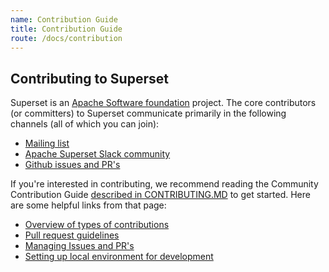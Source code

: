 ```yaml
---
name: Contribution Guide
title: Contribution Guide
route: /docs/contribution
---
```


## Contributing to Superset

Superset is an [Apache Software foundation](https://www.apache.org/theapacheway/index.html) project.
The core contributors (or committers) to Superset communicate primarily in the following channels (all of
which you can join):

- [Mailing list](https://lists.apache.org/list.html?dev@superset.apache.org)
- [Apache Superset Slack community](https://join.slack.com/t/apache-superset/shared_invite/zt-l5f5e0av-fyYu8tlfdqbMdz_sPLwUqQ)
- [Github issues and PR's](https://github.com/apache/superset/issues)

If you're interested in contributing, we recommend reading the Community Contribution Guide
[described in CONTRIBUTING.MD](https://github.com/apache/superset/blob/master/CONTRIBUTING.md)
to get started. Here are some helpful links from that page:

- [Overview of types of contributions](https://github.com/apache/superset/blob/master/CONTRIBUTING.md#types-of-contributions)
- [Pull request guidelines](https://github.com/apache/superset/blob/master/CONTRIBUTING.md#pull-request-guidelines)
- [Managing Issues and PR's](https://github.com/apache/superset/blob/master/CONTRIBUTING.md#managing-issues-and-prs)
- [Setting up local environment for development](https://github.com/apache/superset/blob/master/CONTRIBUTING.md#setup-local-environment-for-development)
